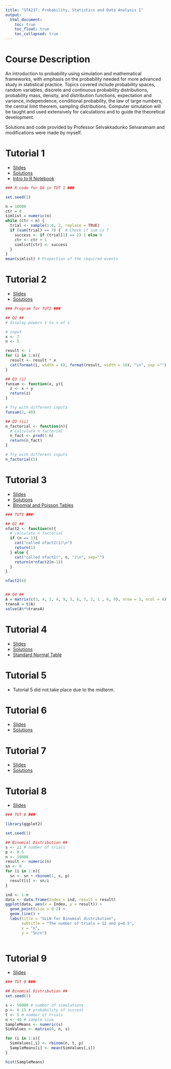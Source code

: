 ```yaml
---
title: "STA237: Probability, Statistics and Data Analysis I"
output: 
  html_document:
    toc: true
    toc_float: true
    toc_collapsed: true
---
```



# Course Description {.unlisted .unnumbered}

An introduction to probability using simulation and mathematical frameworks, with emphasis on the probability needed for more advanced study in statistical practice. Topics covered include probability spaces, random variables, discrete and continuous probability distributions, probability mass, density, and distribution functions, expectation and variance, independence, conditional probability, the law of large numbers, the central limit theorem, sampling distributions. Computer simulation will be taught and used extensively for calculations and to guide the theoretical development.

Solutions and code provided by Professor Selvakkadunko Selvaratnam and modifications were made by myself.

# Tutorial 1
- [Slides](STA237/Tutorial1_Slides.pdf)
- [Solutions](STA237/TUT1_Answers.pdf)
- [Intro to R Notebook](STA237/Intro_to_R.ipynb)

```r
### R code for Q4 in TUT 1 ###

set.seed(1)

n = 10000
ctr = 0
simlist = numeric(n)
while (ctr < n) {
  trial <- sample(1:6, 2, replace = TRUE)
  if (sum(trial) == 7) {  # Check if sum is 7
    success <- if (trial[1] == 2) 1 else 0
    ctr <- ctr + 1
    simlist[ctr] <- success
  }
}
mean(simlist) # Proportion of the required events
```


# Tutorial 2
- [Slides](STA237/Tutorial2_Slides.pdf)
- [Solutions](STA237/TUT2_Answers.pdf)

```r
### Program for TUT2 ###

## Q2 ##
# display powers 1 to n of x

# input
x <- 7
n <- 5

result <- 1
for (i in 1:n){
  result <- result * x
  cat(format(i, width = 6), format(result, width = 10), "\n", sep ="")
}

## Q3 (i)
funsum <- function(x, y){
  z <- x + y
  return(z)
}

# Try with different inputs
funsum(2, 40)

## Q3 (ii)
n_factorial <- function(n){
  # Calculate n factorial
  n_fact <- prod(1:n)
  return(n_fact)
}

# Try with different inputs
n_factorial(5)
```


# Tutorial 3
- [Slides](STA237/Tutorial3_Slides.pdf)
- [Solutions](STA237/TUT3_Answers.pdf)
- [Binomial and Poisson Tables](STA237/Tables_1_&_2_-_Binomial_and_Poisson.pdf)

```r
### TUT3 ###

## Q1 ##
nfact2 <- function(n){
  # calculate n factorial
  if (n == 1){
    cat("called nfact2(1)\n")
    return(1)
  } else {
    cat("called nfact2(", n, ")\n", sep="")
    return(n*nfact2(n-1))
  }
}

nfact2(6)


## Q4 ##
A = matrix(c(3, 4, 2, 4, 9, 3, 6, 7, 2, 1 , 6, 9), nrow = 3, ncol = 4)
transA = t(A)
solve(A%*%transA)
```


# Tutorial 4
- [Slides](STA237/Tutorial4_Slides.pdf)
- [Solutions](STA237/TUT4_Answers.pdf)
- [Standard Normal Table](STA237/StandardNormalTable.pdf)

# Tutorial 5
- Tutorial 5 did not take place due to the midterm.

# Tutorial 6
- [Slides](STA237/Tutorial6_Slides.pdf)
- [Solutions](STA237/TUT6_Answers.pdf)

# Tutorial 7
- [Slides](STA237/Tutorial7_Slides.pdf)
- [Solutions](STA237/TUT7_Answers.pdf)

# Tutorial 8
- [Slides](STA237/Tutorial8_Slides.pdf)

```r
### TUT 8 ###

library(ggplot2)

set.seed(1)

## Binomial Distribution ##
s <- 12 # number of trials
p <- 0.5
n <- 10000
result <- numeric(n)
sn <- 0
for (i in 1:n){
  sn <- sn + rbinom(1, s, p)
  result[i] <- sn/i
}

ind <- 1:n
data <- data.frame(Index = ind, result = result)
ggplot(data, aes(x = Index, y = result)) + 
  geom_point(size = 0.2) +
  geom_line() +
  labs(title = "SLLN for Binomial distribution", 
       subtitle = "The number of trials = 12 and p=0.5",
       x = "n",
       y = "Sn/n") 
  
```


# Tutorial 9
- [Slides](STA237/Tutorial9_Slides.pdf)

```r
### TUT 9 ###

## Binomial Distribution ##
set.seed(1)

s <- 50000 # number of simulations
p <- 0.15 # probability of success
t <- 5 # number of trials
n <- 40 # sample size
SampleMeans <- numeric(s)
SimValues <- matrix(0, n, s)

for (i in 1:s){
  SimValues[,i] <- rbinom(n, t, p)
  SampleMeans[i] <- mean(SimValues[,i])
}

hist(SampleMeans)
```

